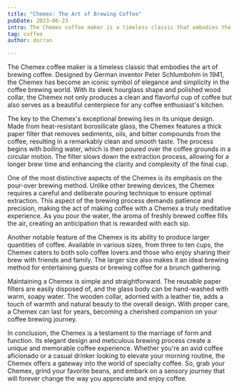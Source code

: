 ```yaml
---
title: "Chemex: The Art of Brewing Coffee"
pubDate: 2023-06-23
intro: The Chemex coffee maker is a timeless classic that embodies the art of brewing coffee. Designed by German inventor Peter Schlumbohm in 1941.
tag: coffee
author: dorran

---
```

The Chemex coffee maker is a timeless classic that embodies the art of brewing coffee. Designed by German inventor Peter Schlumbohm in 1941, the Chemex has become an iconic symbol of elegance and simplicity in the coffee brewing world. With its sleek hourglass shape and polished wood collar, the Chemex not only produces a clean and flavorful cup of coffee but also serves as a beautiful centerpiece for any coffee enthusiast's kitchen.

The key to the Chemex's exceptional brewing lies in its unique design. Made from heat-resistant borosilicate glass, the Chemex features a thick paper filter that removes sediments, oils, and bitter compounds from the coffee, resulting in a remarkably clean and smooth taste. The process begins with boiling water, which is then poured over the coffee grounds in a circular motion. The filter slows down the extraction process, allowing for a longer brew time and enhancing the clarity and complexity of the final cup.

One of the most distinctive aspects of the Chemex is its emphasis on the pour-over brewing method. Unlike other brewing devices, the Chemex requires a careful and deliberate pouring technique to ensure optimal extraction. This aspect of the brewing process demands patience and precision, making the act of making coffee with a Chemex a truly meditative experience. As you pour the water, the aroma of freshly brewed coffee fills the air, creating an anticipation that is rewarded with each sip.

Another notable feature of the Chemex is its ability to produce larger quantities of coffee. Available in various sizes, from three to ten cups, the Chemex caters to both solo coffee lovers and those who enjoy sharing their brew with friends and family. The larger size also makes it an ideal brewing method for entertaining guests or brewing coffee for a brunch gathering.

Maintaining a Chemex is simple and straightforward. The reusable paper filters are easily disposed of, and the glass body can be hand-washed with warm, soapy water. The wooden collar, adorned with a leather tie, adds a touch of warmth and natural beauty to the overall design. With proper care, a Chemex can last for years, becoming a cherished companion on your coffee brewing journey.

In conclusion, the Chemex is a testament to the marriage of form and function. Its elegant design and meticulous brewing process create a unique and memorable coffee experience. Whether you're an avid coffee aficionado or a casual drinker looking to elevate your morning routine, the Chemex offers a gateway into the world of specialty coffee. So, grab your Chemex, grind your favorite beans, and embark on a sensory journey that will forever change the way you appreciate and enjoy coffee.